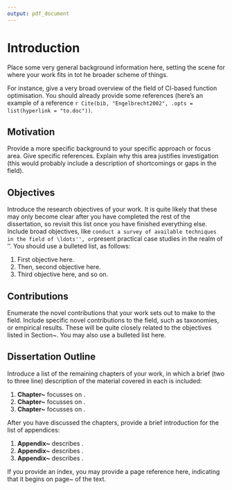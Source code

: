 ```yaml
---
output: pdf_document
---
```


\pagestyle{headings}
\pagenumbering{arabic}
\setcounter{page}{1}

# Introduction\label{chap:introduction}

\begin{quote}
  {\it You may place a brief sketch of the scenario that inspired the research here (you may also choose to leave it out). For example, if you are writing about ACOs, you might write something about the simplicity and efficiency of an ant colony. This may be relatively informal (but not colloquial). Avoid references here. Refer to some of the dissertations on the CIRG website for some ideas on what you might include.}
\end{quote}

Place some very general background information here, setting the scene for where your work fits in tot he broader scheme of things.

For instance, give a very broad overview of the field of CI-based function optimisation. You should already provide some references (here's an example of a reference `r Cite(bib, "Engelbrecht2002", .opts = list(hyperlink = "to.doc"))`.


## Motivation\label{sec:introduction:motivation}

Provide a more specific background to your specific approach or focus area. Give specific references. Explain why this area justifies investigation (this would probably include a description of shortcomings or gaps in the field).


## Objectives\label{sec:introduction:objectives}

Introduce the research objectives of your work. It is quite likely that these may only become clear after you have completed the rest of the dissertation, so revisit this list once you have finished everything else. Include broad objectives, like ``conduct a survey of available techniques in the field of \ldots'', or ``present practical case studies in the realm of \ldots''. You should use a bulleted list, as follows:

1. First objective here.
2. Then, second objective here.
3. Third objective here, and so on.


## Contributions\label{sec:introduction:contributions}

Enumerate the novel contributions that your work sets out to make to the field. Include specific novel contributions to the field, such as taxonomies, or empirical results. These will be quite closely related to the objectives listed in Section~\ref{sec:introduction:objectives}. You may also use a bulleted list here.


## Dissertation Outline\label{sec:introduction:outline}

Introduce a list of the remaining chapters of your work, in which a brief (two to three line) description of the material covered in each is included:

1. **Chapter~\ref{chap:first}** focusses on \ldots.
2. **Chapter~\ref{chap:second}** focusses on \ldots.
3. **Chapter~\ref{chap:third}** focusses on \ldots.

After you have discussed the chapters, provide a brief introduction for the list of appendices:

1. **Appendix~\ref{app:appendix1}** describes \ldots.
2. **Appendix~\ref{app:appendix2}** describes \ldots.
3. **Appendix~\ref{app:appendix3}** describes \ldots.

If you provide an index, you may provide a page reference here, indicating that it begins on page~\pageref{index} of the text.
